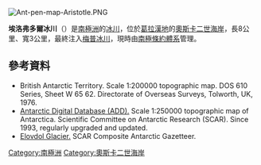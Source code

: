 [[Image:Ant-pen-map-Aristotle.PNG|thumb]]
{{coord|65|22|40|S|62|19|50|W|display=title}}

'''埃洛弗多爾冰川'''（{{lang-en|Elovdol Glacier}}）是[[南極洲|南極洲]]的[[冰川|冰川]]，位於[[葛拉漢地|葛拉漢地]]的[[奧斯卡二世海岸|奧斯卡二世海岸]]，長8公里、寬3公里，最終注入[[梅普冰川|梅普冰川]]，現時由[[南極條約體系|南極條約體系]]管理。

==參考資料==
* British Antarctic Territory.  Scale 1:200000 topographic map.  DOS 610 Series, Sheet W 65 62.  Directorate of Overseas Surveys, Tolworth, UK, 1976.
* [http://www.add.scar.org Antarctic Digital Database (ADD).]{{Wayback|url=http://www.add.scar.org/ |date=20170305000653 }} Scale 1:250000 topographic map of Antarctica. Scientific Committee on Antarctic Research (SCAR). Since 1993, regularly upgraded and updated.
* [https://data.aad.gov.au/aadc/gaz/scar/display_name.cfm?gaz_id=137569 Elovdol Glacier.] {{Wayback|url=https://data.aad.gov.au/aadc/gaz/scar/display_name.cfm?gaz_id=137569 |date=20181002042036 }} SCAR Composite Antarctic Gazetteer.

{{DEFAULTSORT:Elovdol Glacier}}
[[Category:南極洲|Category:南極洲]]
[[Category:奧斯卡二世海岸|Category:奧斯卡二世海岸]]


{{OscarIICoast-geo-stub}}